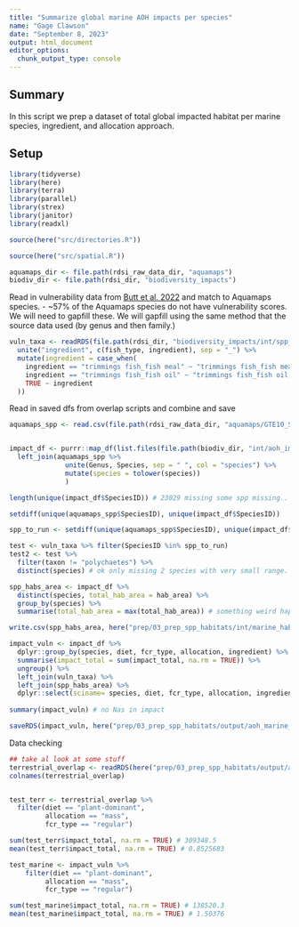 ```yaml
---
title: "Summarize global marine AOH impacts per species"
name: "Gage Clawson"
date: "September 8, 2023"
output: html_document
editor_options: 
  chunk_output_type: console
---
```


## Summary 

In this script we prep a dataset of total global impacted habitat per marine species, ingredient, and allocation approach.

## Setup 

```r

library(tidyverse)
library(here)
library(terra)
library(parallel)
library(strex)
library(janitor)
library(readxl)

source(here("src/directories.R"))

source(here("src/spatial.R"))

aquamaps_dir <- file.path(rdsi_raw_data_dir, "aquamaps")
biodiv_dir <- file.path(rdsi_dir, "biodiversity_impacts")
```


Read in vulnerability data from [Butt et al. 2022](https://esajournals.onlinelibrary.wiley.com/doi/10.1002/ecs2.3919) and match to Aquamaps species. 
 - ~57% of the Aquamaps species do not have vulnerability scores. We will need to gapfill these. We will gapfill using the same method that the source data used (by genus and then family.)

```r
vuln_taxa <- readRDS(file.path(rdsi_dir, "biodiversity_impacts/int/spp_vuln_depth_info.rds")) %>%
  unite("ingredient", c(fish_type, ingredient), sep = "_") %>%
  mutate(ingredient = case_when(
    ingredient == "trimmings fish_fish meal" ~ "trimmings fish_fish meal, cut offs",
    ingredient == "trimmings fish_fish oil" ~ "trimmings fish_fish oil, cut offs",
    TRUE ~ ingredient
  ))


```

Read in saved dfs from overlap scripts and combine and save 

```r

aquamaps_spp <- read.csv(file.path(rdsi_raw_data_dir, "aquamaps/GTE10_SPECIESOCCURSUM/speciesoccursum_gte10.csv"))


impact_df <- purrr::map_df(list.files(file.path(biodiv_dir, "int/aoh_impacts_marine"), full.names = TRUE, recursive = TRUE), readRDS) %>%
  left_join(aquamaps_spp %>% 
              unite(Genus, Species, sep = " ", col = "species") %>%
              mutate(species = tolower(species))
              ) 

length(unique(impact_df$SpeciesID)) # 23029 missing some spp missing.. but they are all polychaetes 

setdiff(unique(aquamaps_spp$SpeciesID), unique(impact_df$SpeciesID))

spp_to_run <- setdiff(unique(aquamaps_spp$SpeciesID), unique(impact_df$SpeciesID)) 

test <- vuln_taxa %>% filter(SpeciesID %in% spp_to_run) 
test2 <- test %>%
  filter(taxon != "polychaetes") %>%
  distinct(species) # ok only missing 2 species with very small range. Likely just no overlap

spp_habs_area <- impact_df %>%
  distinct(species, total_hab_area = hab_area) %>%
  group_by(species) %>%
  summarise(total_hab_area = max(total_hab_area)) # something weird happening with some mollusc spp

write.csv(spp_habs_area, here("prep/03_prep_spp_habitats/int/marine_habitat_areas.csv"), row.names = FALSE)

impact_vuln <- impact_df %>%
  dplyr::group_by(species, diet, fcr_type, allocation, ingredient) %>%
  summarise(impact_total = sum(impact_total, na.rm = TRUE)) %>%
  ungroup() %>% 
  left_join(vuln_taxa) %>%
  left_join(spp_habs_area) %>%
  dplyr::select(sciname= species, diet, fcr_type, allocation, ingredient, impact_total, vulnerability = vuln_quartile, spp_type = taxon, impact_total, total_hab_area)
  
summary(impact_vuln) # no Nas in impact

saveRDS(impact_vuln, here("prep/03_prep_spp_habitats/output/aoh_marine_impact.rds"))

```

Data checking

```r
## take al look at some stuff
terrestrial_overlap <- readRDS(here("prep/03_prep_spp_habitats/output/aoh_terrestrial_impact.rds"))
colnames(terrestrial_overlap)


test_terr <- terrestrial_overlap %>%
  filter(diet == "plant-dominant",
         allocation == "mass",
         fcr_type == "regular")

sum(test_terr$impact_total, na.rm = TRUE) # 309348.5
mean(test_terr$impact_total, na.rm = TRUE) # 0.8525683

test_marine <- impact_vuln %>%
    filter(diet == "plant-dominant",
         allocation == "mass",
         fcr_type == "regular")

sum(test_marine$impact_total, na.rm = TRUE) # 138520.3
mean(test_marine$impact_total, na.rm = TRUE) # 1.50376

```


